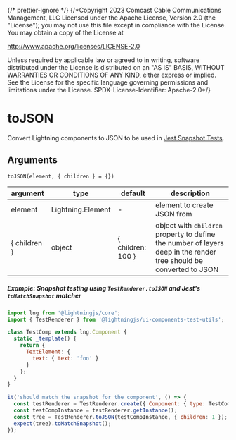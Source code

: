 {/* prettier-ignore */}
{/*Copyright 2023 Comcast Cable Communications Management, LLC
Licensed under the Apache License, Version 2.0 (the "License");
you may not use this file except in compliance with the License.
You may obtain a copy of the License at

http://www.apache.org/licenses/LICENSE-2.0

Unless required by applicable law or agreed to in writing, software
distributed under the License is distributed on an "AS IS" BASIS,
WITHOUT WARRANTIES OR CONDITIONS OF ANY KIND, either express or implied.
See the License for the specific language governing permissions and
limitations under the License.
SPDX-License-Identifier: Apache-2.0\*/}


<Meta title="Docs / Unit Testing / Test Renderer / toJSON" />

# toJSON

Convert Lightning components to JSON to be used in [Jest Snapshot Tests](https://jestjs.io/docs/snapshot-testing).

## Arguments

`toJSON(element, { children } = {})`

| argument       | type              | default             | description                                                                                                        |
| -------------- | ----------------- | ------------------- | ------------------------------------------------------------------------------------------------------------------ |
| element        | Lightning.Element | -                   | element to create JSON from                                                                                        |
| \{ children \} | object            | \{ children: 100 \} | object with `children` property to define the number of layers deep in the render tree should be converted to JSON |

##### Example: Snapshot testing using `TestRenderer.toJSON` and Jest's `toMatchSnapshot` matcher

```js
import lng from '@lightningjs/core';
import { TestRenderer } from '@lightningjs/ui-components-test-utils';

class TestComp extends lng.Component {
  static _template() {
    return {
      TextElement: {
        text: { text: 'foo' }
      }
    };
  }
}

it('should match the snapshot for the component', () => {
  const testRenderer = TestRenderer.create({ Component: { type: TestComp } });
  const testCompInstance = testRenderer.getInstance();
  const tree = TestRenderer.toJSON(testCompInstance, { children: 1 });
  expect(tree).toMatchSnapshot();
});
```
